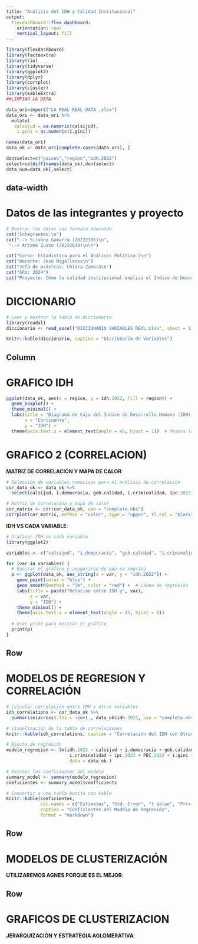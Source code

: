 ---
title: "Análisis del IDH y Calidad Institucional"
output:
  flexdashboard::flex_dashboard:
    orientation: rows
    vertical_layout: fill
---

```{r setup, include=FALSE}
library(flexdashboard)
library(factoextra)
library(rio)
library(tidyverse)
library(ggplot2)
library(dplyr)
library(corrplot)
library(cluster)
library(kableExtra)
##LIMPIAR LA DATA

data_ori=import("LA REAL REAL DATA .xlsx")
data_ori <- data_ori %>%
  mutate(
   calsijud = as.numeric(calsijud),
    i.gini = as.numeric(i.gini))

names(data_ori)
data_ok <- data_ori[complete.cases(data_ori), ]

dontselect=c("paises","region","idh.2022")
select=setdiff(names(data_ok),dontselect) 
data_num=data_ok[,select]
```

{data-width=650}
-----------------------------------------------------------------------

# Datos de las integrantes y proyecto
  
```{r}
# Mostrar los datos con formato adecuado
cat("Integrantes:\n")
cat("--> Silvana Gamarra (20222306)\n", 
 "--> Ariana Zuazo (20222630)\n\n")

cat("Curso: Estadística para el Análisis Político 2\n")
cat("Docente: José Magallanes\n")
cat("Jefa de práctcas: Chiara Zamora\n")
cat("Año: 2024")
cat("Proyecto: Cómo la calidad institucional explica el Índice de Desarrollo Humano\n")
```


# DICCIONARIO

```{r}
# Leer y mostrar la tabla de diccionario
library(readxl)
diccionario <- read_excel("DICCIONARIO VARIABLES REAL.xlsx", sheet = 1)
```
```{r}
knitr::kable(diccionario, caption = "Diccionario de Variables")

```

Column {data-width=350}
-----------------------------------------------------------------------

# GRAFICO IDH 

```{r}
ggplot(data_ok, aes(x = region, y = idh.2022, fill = region)) +
  geom_boxplot() +
  theme_minimal() +
  labs(title = "Diagrama de Caja del Índice de Desarrollo Humano (IDH) por Continente", 
       x = "Continente", 
       y = "IDH") +
  theme(axis.text.x = element_text(angle = 45, hjust = 1))  # Mejora la legibilidad de los nombres

```

# GRAFICO 2 (CORRELACION)

**MATRIZ DE CORRELACIÓN Y MAPA DE CALOR**:

```{r}
# Selección de variables numéricas para el análisis de correlación
cor_data_ok <- data_ok %>%
  select(calsijud, i.democracia, gob.calidad, i.criminalidad, ipc.2022, PBI.2022, i.gini, i.caphumano)

# Matriz de correlación y mapa de calor
cor_matrix <- cor(cor_data_ok, use = "complete.obs")
corrplot(cor_matrix, method = "color", type = "upper", tl.col = "black", tl.srt = 45)

```
**IDH VS CADA VARIABLE**:
```{r}
# Graficar IDH vs cada variable
library(ggplot2)

variables <- c("calsijud", "i.democracia", "gob.calidad", "i.criminalidad", "ipc.2022", "PBI.2022", "i.gini", "i.caphumano")

for (var in variables) {
  # Generar el gráfico y asegurarse de que se imprima
  p <- ggplot(data_ok, aes_string(x = var, y = "idh.2022")) +
    geom_point(color = "blue") +
    geom_smooth(method = "lm", color = "red") +  # Línea de regresión
    labs(title = paste("Relación entre IDH y", var),
         x = var,
         y = "IDH") +
    theme_minimal() +
    theme(axis.text.x = element_text(angle = 45, hjust = 1))
  
  # Usar print para mostrar el gráfico
  print(p)
}

```

Row {data-width=650}
-----------------------------------------------------------------------

# MODELOS DE REGRESION Y CORRELACIÓN

```{r}
# Calcular correlación entre IDH y otras variables
idh_correlations <- cor_data_ok %>%
  summarise(across(.fns = ~cor(., data_ok$idh.2022, use = "complete.obs")))

# Visualización de la tabla de correlaciones
knitr::kable(idh_correlations, caption = "Correlación del IDH con Otras Variables")

```

```{r}
# Ajuste de regresión
modelo_regresion <- lm(idh.2022 ~ calsijud + i.democracia + gob.calidad + 
                        i.criminalidad + ipc.2022 + PBI.2022 + i.gini + i.caphumano, 
                        data = data_ok )

# Extraer los coeficientes del modelo
summary_model <- summary(modelo_regresion)
coeficientes <- summary_model$coefficients

# Convertir a una tabla bonita con kable
knitr::kable(coeficientes, 
             col.names = c("Estimates", "Std. Error", "t Value", "Pr(>|t|)"),
             caption = "Coeficientes del Modelo de Regresión",
             format = "markdown")
```


Row {data-width=650}
-----------------------------------------------------------------------

# MODELOS DE CLUSTERIZACIÓN
**UTILIZAREMOS AGNES PORQUE ES EL MEJOR**:


Row {data-width=650}
-----------------------------------------------------------------------

# GRAFICOS DE CLUSTERIZACION

**JERARQUIZACIÓN Y ESTRATEGIA AGLOMERATIVA**:

